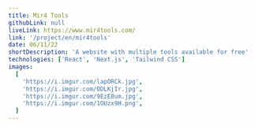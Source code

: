 ```yaml
---
title: Mir4 Tools
githubLink: null
liveLink: https://www.mir4tools.com/
link: '/project/en/mir4tools'
date: 06/11/22
shortDescription: 'A website with multiple tools available for free'
technologies: ['React', 'Next.js', 'Tailwind CSS']
images:
  [
    'https://i.imgur.com/lapORCk.jpg',
    'https://i.imgur.com/ODLKjIr.jpg',
    'https://i.imgur.com/9EzE8um.jpg',
    'https://i.imgur.com/1OUzx9H.png',
  ]
---
```



<ProjectPage
  title={attributes.title}
  images={attributes.images}
  shortDescription={attributes.shortDescription}
  technologies={attributes.technologies}
  about='A software tool available for free created from players to players with the intuition of spreading information and revolutionizing players strategies.'
  buildWith='Using the latest conventions for SEO, accessibility, and performance, mir4tools is a heavily client-sided application built with Next.js, React, and TailwindCSS.'
  challenges='As with every SASS, mir4tools needs to be weekly maintained, revised, and tested to ensure its quality in terms of the play style of the mir4 community.'
  learned='Leveraging the most advanced techniques for SEO and accessibility, the website has a 100% lighthouse score thanks to its planning and construction based on high-tier companies.'
  github={attributes.githubLink}
  liveLink={attributes.liveLink}
  link={attributes.link}
/>
